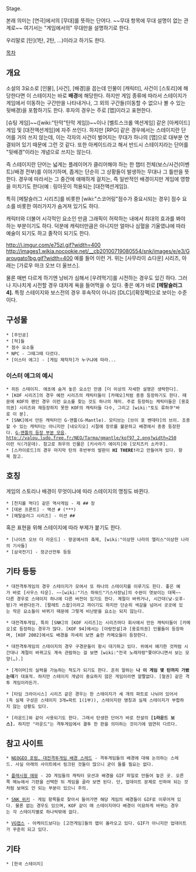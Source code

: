Stage.

본래 의미는 [연극]에서의 [무대]를 뜻하는 단어다. ~~무대 항목에 무대 설명이 없는 관계로~~ 여기서는 "게임에서의" 무대만을 설명하기로 한다.

우리말로 [탄](1탄, 2탄, …)이라고 하기도 한다.

[[목차]]

== 개요 ==
소설의 3요소로 [인물], [사건], [배경]을 꼽는데 인물이 [캐릭터], 사건이 [스토리]에 해당한다면 이 스테이지는 바로 '''배경'''에 해당한다. 하지만 게임 종류에 따라서 스테이지가 게임에서 이동하는 구간만을 나타내거나, 그 외의 구간들(이동할 수 없으나 볼 수 있는 뒷배경)을 포함하기도 한다. 후자의 경우는 주로 [맵]이라고 표현한다.

[슈팅 게임]~~([wiki:"탄막"탄막 게임])~~이나 [벨트스크롤 액션게임] 같은 [아케이드] 게임 및 [대전액션게임]에 자주 쓰인다. 하지만 [RPG] 같은 경우에서는 스테이지란 단어를 거의 쓰지 않는데, 이는 각자의 사건이 벌어지는 무대가 하나의 [맵]으로 대부분 연결되어 있기 때문에 그런 것 같다. 또한 아케이드라고 해서 반드시 스테이지라는 단어를 "뒷배경"이라는 개념으로 쓰지는 않는다.

즉 스테이지란 단어는 넓게는 플레이어가 클리어해야 하는 한 챕터 전체(보스/사건(이벤트)/배경 전부)를 이야기하며, 좁게는 단순히 그 상황들이 발생하는 무대나 그 틀만을 뜻한다. 경우에 따라서는 그 중간에 애매하게 걸치는, 즉 일반적인 배경이지만 게임에 영향을 미치기도 한다(예 : 링아웃이 적용되는 [대전액션게임]).

특히 [메탈슬러그 시리즈]를 비롯한 [wiki:"스코어링"점수가 중요시되는 경우] 점수 요소를 비롯한 여러가지가 숨겨져 있기도 하다.

캐릭터와 더불어 시각적인 요소인 만큼 그래픽이 허락하는 내에서 최대의 효과를 봐야 하는 부분이기도 하다. 덕분에 캐릭터만큼은 아니지만 얼마나 심혈을 기울였냐에 따라 예술이 되기도 하고 졸작이 되기도 한다.

http://i.imgur.com/e75zl.gif?width=400
http://images1.wikia.nocookie.net/__cb20100719080554/snk/images/e/e3/Garougato1bg.gif?width=400
예를 들어 이런 거. 위는 [사무라이 쇼다운] 시리즈, 아래는 [가로우 마크 오브 더 울브스].

물론 매번 다르게 하기엔 낭비가 심해서 [우려먹기]를 시전하는 경우도 있긴 하다. 그러나 지나치게 시전할 경우 대차게 욕을 들어먹을 수 있다. 좋은 예가 바로 '''[메탈슬러그 4].''' 특정 스테이지와 보스전의 경우 후속작이 아니라 [DLC]/[확장팩]으로 보이는 수준이다.
== 구성물 ==
 * [주인공]
 * [적]들
 * 점수 요소들
 * NPC - 그때그때 다르다.
 * [이스터 에그] - [게임 제작자]가 누구냐에 따라...
=== 이스터 에그의 예시 ===
 * 히든 스테이지. 애초에 숨겨 놓은 요소인 만큼 [더 이상의 자세한 설명은 생략한다].
 * [KOF 시리즈]의 경우 예전 시리즈의 캐릭터들이 [카메오]처럼 종종 등장하기도 한다. 때문에 KOF의 팬인 경우 이런 요소를 찾는 것도 하나의 재미. 주로 등장하는 캐릭터들은 [용호의권] 시리즈와 재등장하지 못한 KOF의 캐릭터들 다수, 그리고 [wiki:"토도 류하쿠"바로 이 분].
 * [SNK]에서 만든 캐릭터인 G-맨틀(G-Mantle). 모티브는 [브이 포 벤데타]의 브이. 조종할 수 있는 캐릭터는 아니지만 [네오지오] 시절에 장르를 불문하고 배경에서 종종 등장한다. [http://neogeospirit.pagesperso-orange.fr/dossiers/gmantle/dossier_gmantle.htm G-맨틀의 등장 부분 모음].
 http://valou.ludo.free.fr/NEO/Tarma/gmantle/kof97_2.png?width=250
 이런 식(가운데). 참고로 좌우의 인물은 [키사라기 에이지]와 [모치즈키 소카쿠].
 * [스카이로드]의 경우 마지막 탄의 후반부의 발판이 '''HI THERE!'''라고 만들어져 있다. 항목 참고.
== 호칭 ==
게임의 스토리나 배경이 무엇이냐에 따라 스테이지의 명칭도 바뀐다.
 * [천지를 먹다] 같은 역사게임 - 제 ## 장
 * [데몬 프론트] - 액션 # (***)
 * [메탈슬러그 시리즈] - 미션 ##

혹은 표현을 위해 스테이지에 따라 부제가 붙기도 한다.
 * [나이츠 오브 더 라운드] - 왕궁에서의 축제, [wiki:"이상한 나라의 앨리스"이상한 나라의 기사들]
 * [삼국전기] - 정군산전투 등등
== 기타 등등 ==
 * 대전격투게임의 경우 스테이지가 모여서 또 하나의 스테이지를 이루기도 한다. 좋은 예가 바로 [사우스 타운]. ~~[wiki:"기스 하워드"기스사장님]의 수완이 엿보이는 대목~~
 다른 경우로 스테이지 하나에 다른 버전이 있기도 한다. 계절이 바뀌거나, 시간대(낮-오후-밤)가 바뀐다든가. [팔레트 스왑]이라고 까이기도 하지만 단순히 색감을 넘어서 곳곳에 있는 작은 요소들이 바뀌기 때문에 그렇게 비난받을 요소는 되지 않는다.

 * 대전격투게임, 특히 [SNK]의 [KOF 시리즈]는 시리즈마다 회사에서 만든 캐릭터들이 [카메오]로 등장하는 경우가 많다. [KOF 94]에서는 [아랑전설]과 [용호의권] 인물들이 등장하며, [KOF 2002]에서도 배경을 자세히 보면 숱한 카메오들이 등장한다.

 * 대전격투게임의 스테이지의 경우 구경꾼들이 항시 대기하고 있다. 위에서 얘기한 것처럼 시간대나 계절이 바뀌고도 계속 관람하는 걸 보면 [wiki:"전국 노래자랑"쫓아다니면서 보는 모양(…).]

 * [게이머]의 실력을 가늠하는 척도가 되기도 한다. 흔히 말하는 '''나 이 게임 몇 탄까지 가봤는데'''가 대표적. 하지만 스테이지 개념이 중요하지 않은 게임이라면 얄짤없다. [철권] 같은 격투 게임이라든가.

 * [타임 크라이시스] 시리즈 같은 경우는 한 스테이지가 세 개의 파트로 나뉘어 있어서(즉 실제 구성은 스테이지 3개=파트 1(1부)), 스테이지란 명칭과 실제 스테이지가 부합하지 않는 상황도 있다.

 * [라운드]와 같이 사용되기도 한다. 그래서 탄생한 단어가 바로 전설의 '''[1라운드 보스].''' 하지만 "라운드"는 격투게임에서 결투 한 판을 의미하는 것이기에 엄연히 다르다.
== 참고 사이트 ==
 * [http://www.neo-geo.com/forums/showthread.php?229323-Fighting-game-backgrounds-animated NEOGEO 포럼, 대전격투게임 배경 스레드] - 격투게임들의 배경에 대해 논의하는 스레드. 사실 아래의 사이트에서 링크된 것들이 많으니 굳이 들를 필요는 없다.

 * [http://emu.flashwing.net/ 플래시윙 에뮤] - 2D 게임들의 캐릭터 모션과 배경을 GIF 파일로 만들어 놓은 곳. 오른쪽 메뉴에서 기판을 선택한 뒤 게임을 골라 보면 된다. 단, 업데이트 문제로 인하여 되는 것처럼 보여도 안 되는 부분이 있으니 주의.

 * [http://snk.wikia.com/wiki/Main_Page SNK 위키] - 게임 항목들로 찾아서 들어가면 해당 게임의 배경들이 GIF로 이루어져 있다. 물론 없는 경우도 있으며, KOF 같이 매 스테이지마다 배경이 미묘하게 바뀌는 경우는 각 스테이지별로 하나씩밖에 없다.

 * [http://www.vgmaps.com/ VG맵스] - 아케이드보다는 [고전게임]들의 맵이 올라오고 있다. GIF가 아니지만 업데이트가 꾸준히 되고 있다.

== 기타 ==
 * [한국 스테이지]
